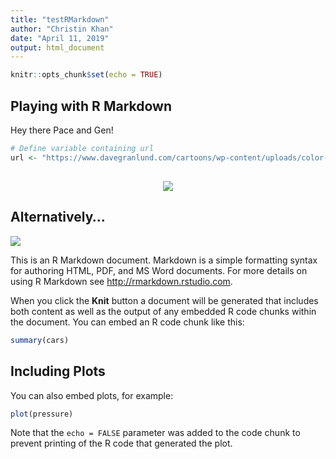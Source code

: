```yaml
---
title: "testRMarkdown"
author: "Christin Khan"
date: "April 11, 2019"
output: html_document
---
```


```r
knitr::opts_chunk$set(echo = TRUE)
```

## Playing with R Markdown

Hey there Pace and Gen!

```r
# Define variable containing url
url <- "https://www.davegranlund.com/cartoons/wp-content/uploads/color-right-whale-warn.jpg"
```
## 
<center><img src="`r url`"></center>

## Alternatively...
![](`r url`)

This is an R Markdown document. Markdown is a simple formatting syntax for authoring HTML, PDF, and MS Word documents. For more details on using R Markdown see <http://rmarkdown.rstudio.com>.

When you click the **Knit** button a document will be generated that includes both content as well as the output of any embedded R code chunks within the document. You can embed an R code chunk like this:

```r
summary(cars)
```

## Including Plots

You can also embed plots, for example:

```r
plot(pressure)
```

Note that the `echo = FALSE` parameter was added to the code chunk to prevent printing of the R code that generated the plot.
